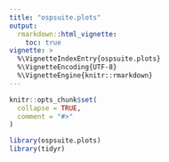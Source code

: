 ```yaml
---
title: "ospsuite.plots"
output:
  rmarkdown::html_vignette:
    toc: true
vignette: >
  %\VignetteIndexEntry{ospsuite.plots}
  %\VignetteEncoding{UTF-8}
  %\VignetteEngine{knitr::rmarkdown}
---
```


```r
knitr::opts_chunk$set(
  collapse = TRUE,
  comment = "#>"
)
```

```r
library(ospsuite.plots)
library(tidyr)
```


<!-- # 1. Introduction -->

<!-- ## 1.1. Objectives of ospsuite.plots -->


<!-- The main purpose of the `ospsuite.plots`-library is to provide standardized plots typically used in PBPK context. -->
<!-- `ospsuite.plots` supports the plot generation of the packages `OSPSuiteR`  and `OSPSuite.ReportingEngine`.  -->

<!-- The library is based on `ggplot2` functionality. It uses also the libraries `ggnewscale` and `ggh4xs`. -->

<!-- # 2. Default settings for Layout -->

<!-- `ospsuite.plots` provides default settings for the layout including theme, geometric aesthetics, color and shapes for distinct scales. -->


<!-- ```{r get-test-data, echo=FALSE, results='asis'} -->
<!-- testData <- read.csv( -->
<!--   system.file("extdata", "ospsuite-data.csv", package = "tlf"), -->
<!--   check.names = FALSE, -->
<!--   stringsAsFactors = FALSE -->
<!-- ) -->
<!-- names(testData)[names(testData) == "Organism|Age"] <- "Age" -->
<!-- names(testData)[names(testData) == "Organism|Weight"] <- "Weight" -->

<!-- knitr::kable(head(testData[, c( -->
<!--   "IndividualId", "Gender", -->
<!--   "Age", "Weight", "Compound", "Dose" -->
<!-- )], 10), digits = 3) -->
<!-- ``` -->




<!-- ## 2.1 Plots with and without default layout -->

<!-- ## 2.1.1 Default ggplot layout -->

<!-- ```{r,warning=FALSE,fig.show='hold'} -->
<!-- # plot by ospsuite.plots function -->

<!-- # TODO -->
<!-- # plotHistogram( -->
<!-- #   data = testData, -->
<!-- #   mapping = aes(x = Age) -->
<!-- # ) -->

<!-- # customized plot -->

<!-- ggplot( -->
<!--   data = testData, -->
<!--   mapping = aes(x = Age, y = Weight, color = Gender, shape = Gender) -->
<!-- ) + -->
<!--   geom_point() + -->
<!--   theme(legend.position = "top") -->
<!-- ``` -->

<!-- ## 2.1.2 set ospsuite.plots layout -->

<!-- ```{r,warning=FALSE,fig.show='hold'} -->
<!-- # set default layout  and save previous layout in variable oldDefaults -->
<!-- oldDefaults <- ospsuite.plots::setDefaults() -->

<!-- # plot by ospsuite.plots function -->
<!-- # TODO -->
<!-- # plotHistogram( -->
<!-- #   data = testData, -->
<!-- #   mapping = aes(x = Age) -->
<!-- # ) -->


<!-- # customized plot -->

<!-- ggplot( -->
<!--   data = testData, -->
<!--   mapping = aes(x = Age, y = Weight, color = Gender, shape = Gender) -->
<!-- ) + -->
<!--   geom_point() + -->
<!--   theme(legend.position = "top") -->
<!-- ``` -->

<!-- ## 2.1.3 reset to previously save layout -->


<!-- ```{r,warning=FALSE,fig.show='hold'} -->
<!-- # reset to previously saved layout options -->
<!-- ospsuite.plots::resetDefaults(oldDefaults = oldDefaults) -->

<!-- # plot by ospsuite.plots function -->
<!-- # TODO -->
<!-- # plotHistogram( -->
<!-- #   data = testData, -->
<!-- #   mapping = aes(x = Age) -->
<!-- # ) -->

<!-- # customized plot -->

<!-- ggplot( -->
<!--   data = testData, -->
<!--   mapping = aes(x = Age, y = Weight, color = Gender, shape = Gender) -->
<!-- ) + -->
<!--   geom_point() + -->
<!--   theme(legend.position = "top") -->
<!-- ``` -->



<!-- ## 2.2 Default Theme -->

<!-- Functions to set the ospsuite.plots default theme only are: `setDefaultTheme()` and `resetDefaultTheme()`. This functions are called by `setDefaults()` and `resetDefaults()`. -->

<!-- ```{r} -->
<!-- # set ospsuite.plots Default theme -->
<!-- oldTheme <- ospsuite.plots::setDefaultTheme() -->

<!-- # customize theme using ggplot functionalities -->
<!-- theme_update(legend.position = "top") -->
<!-- theme_update(legend.title = element_blank()) -->

<!-- # reset to the previously saved -->
<!-- ggplot2::theme_set(oldTheme) -->
<!-- ``` -->

<!-- ## 2.3 Default Color -->

<!-- Functions to set the ospsuite.plots default color only are: `setDefaultColorMapDistinct()` and `resetDefaultColorMapDistinct()`. This functions are called by `setDefaults()` and `resetDefaults()`. -->

<!-- Colors are set to discrete and ordinal scales for `fill` and `colour` -->


<!-- ```{r out.width="80%"} -->
<!-- # set ospsuite.plots Default Color -->
<!-- oldColors <- ospsuite.plots::setDefaultColorMapDistinct() -->


<!-- ggplot() + -->
<!--   geom_tile(aes( -->
<!--     x = rep(seq(1, 3), 2), -->
<!--     y = rep(seq(1, 2), each = 3), -->
<!--     fill = as.factor(seq(1, 6)) -->
<!--   )) + -->
<!--   labs("up to 6 colors") + -->
<!--   theme( -->
<!--     legend.position = "none", -->
<!--     axis.title = element_blank() -->
<!--   ) -->

<!-- ggplot() + -->
<!--   geom_tile(aes( -->
<!--     x = c(rep(seq(1, 7), 7), 1, 2), -->
<!--     y = c(rep(seq(1, 7), each = 7), 8, 8), -->
<!--     fill = as.factor(seq(1, 51)) -->
<!--   )) + -->
<!--   labs("> 6 colors") + -->
<!--   theme( -->
<!--     legend.position = "none", -->
<!--     axis.title = element_blank() -->
<!--   ) -->



<!-- # customize colors: -->
<!-- # set to gray colors -->
<!-- ospsuite.plots::setDefaultColorMapDistinct(ColorMaps[["grays"]]) -->

<!-- ggplot() + -->
<!--   geom_tile(aes( -->
<!--     x = rep(seq(1, 3), 3), -->
<!--     y = rep(seq(1, 3), each = 3), -->
<!--     fill = as.factor(seq(1, 9)) -->
<!--   )) + -->
<!--   theme( -->
<!--     legend.position = "none", -->
<!--     axis.title = element_blank() -->
<!--   ) -->

<!-- # set to Color palettes inspired by plots in Lancet journals -->
<!-- ospsuite.plots::setDefaultColorMapDistinct(ColorMaps[["ggsci::pal_lancet()"]]) -->

<!-- ggplot() + -->
<!--   geom_tile(aes( -->
<!--     x = rep(seq(1, 3), 3), -->
<!--     y = rep(seq(1, 3), each = 3), -->
<!--     fill = as.factor(seq(1, 9)) -->
<!--   )) + -->
<!--   theme( -->
<!--     legend.position = "none", -->
<!--     axis.title = element_blank() -->
<!--   ) -->



<!-- # reset to the previously saved -->
<!-- ospsuite.plots::resetDefaultColorMapDistinct(oldColorMaps = oldColors) -->
<!-- ``` -->


<!-- ## 2.5 Default Options -->

<!-- `getDefaultOptions()` returns a list of options which are used in this package. -->
<!-- This Options are set by the function `setDefaults()` via the variable  `defaultOptions`. -->

<!-- ```{r} -->
<!-- ospsuite.plots::setDefaults(defaultOptions = ospsuite.plots::getDefaultOptions()) -->
<!-- ``` -->


<!-- ## 2.5.1 Options to customize Watermark -->

<!-- Options to switch watermark on and off, select the albel and customize format: -->
<!-- see also section [4. Watermark] -->

<!-- ```{r,eval = FALSE} -->
<!-- ospsuite.plots.watermark_enabled <- TRUE -->
<!-- ospsuite.plots.watermark_label <- "preliminary analysis" -->
<!-- ospsuite.plots.watermark_format <- list( -->
<!--   x = 0.5, -->
<!--   y = 0.5, -->
<!--   color = "grey20", -->
<!--   angle = 30, -->
<!--   fontsize = 12, -->
<!--   alpha = 0.7 -->
<!-- ) -->
<!-- ``` -->

<!-- The watermark is added with function  -->
<!-- ```{r} -->
<!-- plotObject <- ggplot() + -->
<!--   layer_watermark() -->
<!-- ``` -->

<!-- This is one automatically by each plot function of this package -->



<!-- ## 2.5.2 Options to set the defaults for geom layer attributes -->

<!-- ```{r, eval = FALSE} -->
<!-- ospsuite.plots.geomLineAttributes <- list() -->
<!-- ospsuite.plots.geomRibbonAttributes <- list(color = NA) -->
<!-- ospsuite.plots.geomPointAttributes <- list() -->
<!-- ospsuite.plots.geomErrorbarAttributes <- list(width = 0) -->
<!-- ospsuite.plots.geomLLOQAttributes <- list(linetype = "dotted") -->
<!-- ospsuite.plots.geomRatioLineAttributes <- list(linetype = "dashed") -->
<!-- ospsuite.plots.geomBoxplotAttributes <- list( -->
<!--   position = position_dodge(width = 1), -->
<!--   color = "black" -->
<!-- ) -->
<!-- ospsuite.plots.geomBarAttributes <- list( -->
<!--   bins = 10, -->
<!--   position = ggplot2::position_nudge() -->
<!-- ) -->
<!-- ``` -->

<!-- ## 2.5.3 Other Options -->

<!-- ```{r, eval = FALSE} -->
<!-- # default alpha -->
<!-- ospsuite.plots.Alpha <- 0.7 -->

<!-- # alpha of LLOQ values -->
<!-- ospsuite.plots.LLOQAlphaVector <- c("TRUE" = 0.618, "FALSE" = 1) -->

<!-- # percentiles for boxwhisker plots -->
<!-- ospsuite.plots.Percentiles <- c(0.05, 0.25, 0.5, 0.75, 0.95) -->
<!-- ``` -->



<!-- # 3. plotFunction -->

<!-- If a plot function is called wit variable plotObject = NULL, internally the function  `initializePlot` withc variables metaData and mapping is called. This function constructs labels from the metadata, and adds a watermark layer. -->


<!-- ## 3.1 `plotTimeProfile()` -->

<!-- see `\code{vignette("Time Profile Plots", package = "ospsuite.plots")}` -->

<!-- ## 3.2 `plotBoxwhisker()` -->

<!-- not yet implemented -->

<!-- ## 3.3 `plotCumulativeTimeProfile()` -->

<!-- not yet implemented -->

<!-- ## 3.4 `plotHistogram` -->

<!-- not yet implemented -->

<!-- ## 3.5 `plotPkratio()` -->

<!-- not yet implemented -->

<!-- ## 3.6 `plotDDiratio()` -->

<!-- not yet implemented -->

<!-- ## 3.7 `plotObsVsPred()` -->

<!-- not yet implemented -->

<!-- ## 3.8 `plotResVs()` -->

<!-- not yet implemented -->

<!-- ## 3.9 `plotQQ()` -->

<!-- not yet implemented -->

<!-- ## 3.10 `plotPiechart()` -->

<!-- not yet implemented -->



<!-- # 4. Shapes -->

<!-- ## 4.1 Default shapes ggplot: -->


<!-- ```{r, out.width = "90%", fig.asp = 0.4, fig.width = 8} -->
<!-- shape_names <- c( -->
<!--   "circle", paste("circle", c("open", "filled", "cross", "plus", "small")), "bullet", -->
<!--   "square", paste("square", c("open", "filled", "cross", "plus", "triangle")), -->
<!--   "diamond", paste("diamond", c("open", "filled", "plus")), -->
<!--   "triangle", paste("triangle", c("open", "filled", "square")), -->
<!--   paste("triangle down", c("open", "filled")), -->
<!--   "plus", "cross", "asterisk" -->
<!-- ) -->

<!-- shapes <- data.frame( -->
<!--   shape_names = shape_names, -->
<!--   x = c(1:7, 1:6, 1:3, 5, 1:3, 6, 2:3, 1:3), -->
<!--   y = -rep(1:6, c(7, 6, 4, 4, 2, 3)) -->
<!-- ) -->


<!-- ggplot(shapes, aes(x, y)) + -->
<!--   geom_point(aes(shape = shape_names), color = "blue", fill = "red", size = 5, stroke = 1) + -->
<!--   geom_text(aes(label = shape_names), nudge_y = -0.3, size = 3.5) + -->
<!--   scale_shape_identity() + -->
<!--   theme_void() -->
<!-- ``` -->

<!-- ## 4.2 Use unicode symbols  with showtext -->

<!-- Attention  -->
<!-- - use of showtext  has side effects    -->
<!-- - a customized geom_Point function ha to be used -->

<!-- ```{r,  fig.showtext=TRUE,out.width = "90%", fig.asp = 0.8, fig.width = 8} -->
<!-- shapes <- data.frame( -->
<!--   shape_names = names(Shapes), -->
<!--   shape_symbols = unlist(unname(Shapes)), -->
<!--   x = rep(c(1:5), 8), -->
<!--   y = rep(-c(1:8), each = 5) -->
<!-- ) -->


<!-- # TODO functionName -->

<!-- showtext::showtext_auto() -->
<!-- ggplot(shapes, aes(x, y)) + -->
<!--   geomPointUnicode(aes(shape = shape_symbols), color = "blue", fill = "red", size = 5) + -->
<!--   geom_text(aes(label = shape_names), nudge_y = -0.3, size = 3.5) + -->
<!--   scale_shape_identity() + -->
<!--   theme_void() -->
<!-- showtext::showtext_auto(enable = "off") -->
<!-- ``` -->




